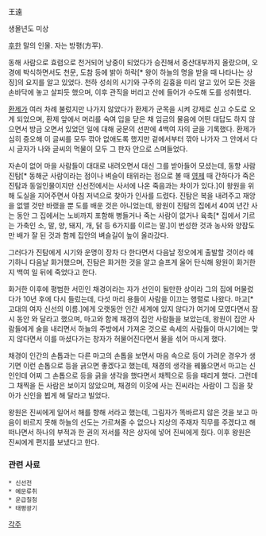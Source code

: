 王遠

생몰년도 미상

[[후한]] 말의 인물. 자는 방평(方平).

동해 사람으로 효렴으로 천거되어 낭중이 되었다가 승진해서 중산대부까지 올랐으며, 오경에 박식하면서도 천문, 도참 등에 밝아 하락[* 왕이 하늘의 명을 받을 때 나타나는 상징]의 요지를 알고 있었다. 천하 성쇠의 시기와 구주의 길흉을 미리 알고 있어 모든 것을 손바닥에 놓고 살피듯 했으며, 이후 관직을 버리고 산에 들어가 수도해 도를 성취했다.

[[환제]]가 여러 차례 불렀지만 나가지 않았다가 환제가 군목을 시켜 강제로 싣고 수도로 오게 되었으며, 환제 앞에서 머리를 숙여 입을 닫은 채 임금의 물음에 어떤 대답도 하지 않으면서 방금 오면서 있었던 일에 대해 궁문의 선판에 4백여 자의 글을 기록했다. 환제가 심히 증오해 이 글씨를 모두 깎아 없애도록 했지만 겉에서부터 깎아 나가자 그 안에서 다시 글자가 나와 글씨의 먹물이 모두 그 판자 안으로 스며들었다.

자손이 없어 마을 사람들이 대대로 내려오면서 대신 그를 받아들어 모셨는데, 동향 사람 진탐[* 동해군 사람이라는 점이나 벼슬이 태위라는 점으로 볼 때 [[영제]] 때 간하다가 죽은 진탐과 동일인물이지만 신선전에서는 사서에 나온 죽음과는 차이가 있다.]이 왕원을 위해 도실을 지어주면서 아침 저녁으로 찾아가 인사를 드렸다. 진탐은 복을 내려주고 재앙을 없앨 것만 바랬을 뿐 도를 배운 것은 아니었는데, 왕원이 진탐의 집에서 40여 년간 사는 동안 그 집에서는 노비까지 포함해 병들거나 죽는 사람이 없거나 육축[* 집에서 기르는 가축인 소, 말, 양, 돼지, 개, 닭 등 6가지를 이르는 말.]이 번성한 것과 농사와 양잠도 만 배가 잘 된 것과 함께 집안의 벼슬길이 높이 올라갔다.

그러다가 진탐에게 시기와 운명이 장차 다 한다면서 다음날 정오에게 출발할 것이라 얘기하니 다음날 화거했으며, 진탐은 화거한 것을 알고 슬프게 울어 탄식해 왕원이 화거한 지 백여 일 뒤에 죽었다고 한다.

화거한 이후에 평범한 서민인 채경이라는 자가 선인이 될만한 상이라 그의 집에 머물렀다가 10년 후에 다시 들렀는데, 다섯 마리 용들이 사람을 이끄는 행렬로 나왔다. 마고[* 고대의 여자 신선의 이름.]에게 오랫동안 인간 세계에 있지 않다가 여기에 모였다면서 잠시 동안 와 달라고 했으며, 마고와 함께 채경의 집안 사람들을 보았는데, 왕원이 집안 사람들에게 술을 내리면서 하늘의 주방에서 가져온 것으로 속세의 사람들이 마시기에는 맞지 않다면서 이를 마셨다가는 창자가 허물어진다면서 물을 섞어 마시게 했다.

채경이 인간의 손톱과는 다른 마고의 손톱을 보면서 마음 속으로 등이 가려운 경우가 생기면 이런 손톱으로 등을 긁으면 좋겠다고 했는데, 채경의 생각을 꿰뚫으면서 마고는 신인인데 어찌 그 손톱으로 등을 긁을 생각을 했다면서 채찍으로 등을 때리게 했다. 그런데 그 채찍을 든 사람은 보이지 않았으며, 채경의 이웃에 사는 진씨라는 사람이 그 집을 찾아가 신인을 뵙게 해 달라고 빌었다.

왕원은 진씨에게 일어서 해를 향해 서라고 했는데, 그림자가 똑바르지 않은 것을 보고 마음이 바르지 못해 하늘의 선도는 가르쳐줄 수 없으나 지상의 주재자 직무를 주겠다고 해 떠나면서 하나의 부적과 한 권의 저서를 작은 상자에 넣어 진씨에게 줬다. 이후 왕원은 진씨에게 편지를 보냈다고 한다.

=== 관련 사료 ===
 * 신선전
 * 예문류취
 * 운급칠첨
 * 태평광기

[[각주]]
